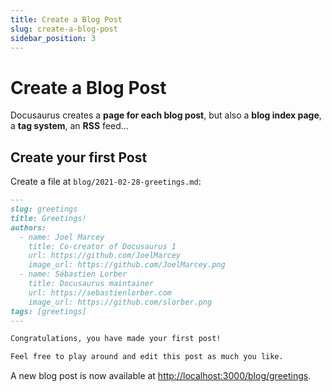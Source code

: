 ```yaml
---
title: Create a Blog Post
slug: create-a-blog-post
sidebar_position: 3
---
```


# Create a Blog Post

Docusaurus creates a **page for each blog post**, but also a **blog index page**, a **tag system**, an **RSS** feed...

## Create your first Post

Create a file at `blog/2021-02-28-greetings.md`:

```md title="blog/2021-02-28-greetings.md"
---
slug: greetings
title: Greetings!
authors:
  - name: Joel Marcey
    title: Co-creator of Docusaurus 1
    url: https://github.com/JoelMarcey
    image_url: https://github.com/JoelMarcey.png
  - name: Sébastien Lorber
    title: Docusaurus maintainer
    url: https://sebastienlorber.com
    image_url: https://github.com/slorber.png
tags: [greetings]
---

Congratulations, you have made your first post!

Feel free to play around and edit this post as much you like.
```

A new blog post is now available at [http://localhost:3000/blog/greetings](http://localhost:3000/blog/greetings).
